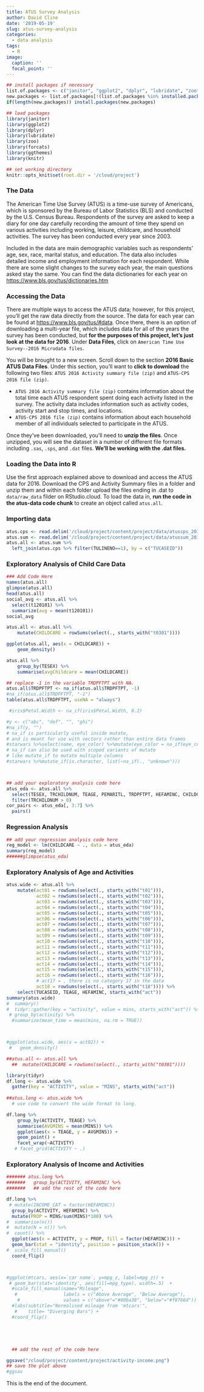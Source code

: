 ```yaml
---
title: ATUS Survey Analysis
author: David Cline
date: '2019-05-19'
slug: atus-survey-analysis
categories:
  - data analysis
tags:
  - R
image:
  caption: ''
  focal_point: ''
---
```


```r
## install packages if necessary
list.of.packages <- c("janitor", "ggplot2", "dplyr", "lubridate", "zoo", "forcats", "ggthemes", "knitr", "rmarkdown")
new.packages <- list.of.packages[!(list.of.packages %in% installed.packages()[,"Package"])]
if(length(new.packages)) install.packages(new.packages)

## load packages
library(janitor)
library(ggplot2)
library(dplyr)
library(lubridate)
library(zoo)
library(forcats)
library(ggthemes)
library(knitr)

## set working directory
knitr::opts_knit$set(root.dir = '/cloud/project')
```

### The Data

The American Time Use Survey (ATUS) is a time-use survey of Americans, which is sponsored by the Bureau of Labor Statistics (BLS) and conducted by the U.S. Census Bureau. Respondents of the survey are asked to keep a diary for one day carefully recording the amount of time they spend on various activities including working, leisure, childcare, and household activities. The survey has been conducted every year since 2003.

Included in the data are main demographic variables such as respondents' age, sex, race, marital status, and education. The data also includes detailed income and employment information for each respondent. While there are some slight changes to the survey each year, the main questions asked stay the same. You can find the data dictionaries for each year on [https://www.bls.gov/tus/dictionaries.htm](https://www.bls.gov/tus/dictionaries.htm)


### Accessing the Data

There are multiple ways to access the ATUS data; however, for this project, you'll get the raw data directly from the source. The data for each year can be found at [https://www.bls.gov/tus/#data](https://www.bls.gov/tus/#data). Once there, there is an option of downloading a multi-year file, which includes data for all of the years the survey has been conducted, but **for the purposes of this project, let's just look at the data for 2016**. Under **Data Files**, click on `American Time Use Survey--2016 Microdata files`. 

You will be brought to a new screen. Scroll down to the section **2016 Basic ATUS Data Files**. Under this section, you'll want to **click to download** the following two files: `ATUS 2016 Activity summary file (zip)` and `ATUS-CPS 2016 file (zip)`. 

* `ATUS 2016 Activity summary file (zip)` contains information about the total time each ATUS respondent spent doing each activity listed in the survey. The activity data includes information such as activity codes, activity start and stop times, and locations.
* `ATUS-CPS 2016 file (zip)` contains information about each household member of all individuals selected to participate in the ATUS.

Once they've been downloaded, you'll need to **unzip the files**. Once unzipped, you will see the dataset in a number of different file formats including `.sas`, `.sps`, and `.dat` files. **We'll be working with the .dat files.**

### Loading the Data into R

Use the first approach explained above to download and access the ATUS data for 2016. Download the CPS and Activity Summary files in a folder and unzip them and within each folder upload the files ending in .dat to `data/raw_data` filder on RStudio.cloud. To load the data in, **run the code in the atus-data code chunk** to create an object called `atus.all`.

### Importing data

```r
atus.cps <- read.delim('/cloud/project/content/project/data/atuscps_2016.dat', sep=",")
atus.sum <- read.delim('/cloud/project/content/project/data/atussum_2016.dat', sep=",")
atus.all <- atus.sum %>%
  left_join(atus.cps %>% filter(TULINENO==1), by = c("TUCASEID"))
```

### Exploratory Analysis of Child Care Data

```r
### Add Code Here
names(atus.all)
glimpse(atus.all)
head(atus.all)
social_avg <- atus.all %>% 
  select(t120101) %>% 
  summarize(avg = mean(t120101))
social_avg
```


```r
atus.all <- atus.all %>% 
    mutate(CHILDCARE = rowSums(select(., starts_with("t0301"))))
```

```r
ggplot(atus.all, aes(x = CHILDCARE)) +
    geom_density()
```

```r
atus.all %>% 
    group_by(TESEX) %>% 
    summarise(avgChildcare = mean(CHILDCARE))
```

```r
## replace -1 in the variable TRDPFTPT with NA.
atus.all$TRDPFTPT <- na_if(atus.all$TRDPFTPT, -1)
#na_if(atus.all$TRDPFTPT, "-1")
table(atus.all$TRDPFTPT, useNA = "always")

 #iris$Petal.Width <- na_if(iris$Petal.Width, 0.2)

#y <- c("abc", "def", "", "ghi")
#na_if(y, "")
# na_if is particularly useful inside mutate,
# and is meant for use with vectors rather than entire data frames
#starwars %>%select(name, eye_color) %>%mutate(eye_color = na_if(eye_color, "unknown"))
# na_if can also be used with scoped variants of mutate
# like mutate_if to mutate multiple columns
#starwars %>%mutate_if(is.character, list(~na_if(., "unknown")))




```

```r
## add your exploratory analysis code here
atus_eda <- atus.all %>%
  select(TESEX, TRCHILDNUM, TEAGE, PEMARITL, TRDPFTPT, HEFAMINC, CHILDCARE) %>% 
  filter(TRCHILDNUM > 0)
cor_pairs <- atus_eda[, 3:7] %>% 
  pairs()
```

### Regression Analysis

```r
## add your regression analysis code here
reg_model <- lm(CHILDCARE ~ ., data = atus_eda)
summary(reg_model)
######glimpse(atus_eda)
```

### Exploratory Analysis of Age and Activities

```r
atus.wide <- atus.all %>%
    mutate(act01 = rowSums(select(., starts_with("t01"))),
           act02 = rowSums(select(., starts_with("t02"))),
           act03 = rowSums(select(., starts_with("t03"))),
           act04 = rowSums(select(., starts_with("t04"))),
           act05 = rowSums(select(., starts_with("t05"))),
           act06 = rowSums(select(., starts_with("t06"))),
           act07 = rowSums(select(., starts_with("t07"))),
           act08 = rowSums(select(., starts_with("t08"))),
           act09 = rowSums(select(., starts_with("t09"))),
           act10 = rowSums(select(., starts_with("t10"))),
           act11 = rowSums(select(., starts_with("t11"))),
           act12 = rowSums(select(., starts_with("t12"))),
           act13 = rowSums(select(., starts_with("t13"))),
           act14 = rowSums(select(., starts_with("t14"))),
           act15 = rowSums(select(., starts_with("t15"))),
           act16 = rowSums(select(., starts_with("t16"))),
           # act17 = , there is no category 17 in the data
           act18 = rowSums(select(., starts_with("t18")))) %>% 
    select(TUCASEID, TEAGE, HEFAMINC, starts_with("act"))
summary(atus.wide)
#  summary()
#  tidyr::gather(key = "activity", value = mins, starts_with("act")) %>% 
 # group_by(activity) %>% 
  #summarize(mean_time = mean(mins, na.rm = TRUE))



#ggplot(atus.wide, aes(x = act02)) +
 #   geom_density()

##atus.all <- atus.all %>% 
  ##  mutate(CHILDCARE = rowSums(select(., starts_with("t0301"))))


```

```r
library(tidyr)
df.long <- atus.wide %>%
  gather(key = "ACTIVITY", value = "MINS", starts_with("act"))
  
##atus.long <- atus.wide %>% 
  # use code to convert the wide format to long.
```

```r
df.long %>% 
    group_by(ACTIVITY, TEAGE) %>% 
    summarise(AVGMINS = mean(MINS)) %>% 
    ggplot(aes(x = TEAGE, y = AVGMINS)) +
    geom_point() +
    facet_wrap(~ACTIVITY)
   # facet_grid(ACTIVITY ~ .)
```

### Exploratory Analysis of Income and Activities

```r

####### atus.long %>% 
#######   group_by(ACTIVITY, HEFAMINC) %>% 
#######   ## add the rest of the code here

df.long %>%
 # mutate(INCOME_CAT = factor(HEFAMINC))
  group_by(ACTIVITY, HEFAMINC) %>% 
  mutate(PROP = MINS/sum(MINS)*100) %>%
#  summarise(n())
#  mutate(N = n()) %>% 
#  count() %>% 
  ggplot(aes(x = ACTIVITY, y = PROP, fill = factor(HEFAMINC))) +
  geom_bar(stat = "identity", position = position_stack()) + 
#  scale_fill_manual() 
  coord_flip()



#ggplot(mtcars, aes(x=`car name`, y=mpg_z, label=mpg_z)) + 
 # geom_bar(stat='identity', aes(fill=mpg_type), width=.5)  +
  #scale_fill_manual(name="Mileage", 
   #                 labels = c("Above Average", "Below Average"), 
    #                values = c("above"="#00ba38", "below"="#f8766d")) + 
  #labs(subtitle="Normalised mileage from 'mtcars'", 
   #    title= "Diverging Bars") + 
  #coord_flip()





  ## add the rest of the code here
```


```r
ggsave("/cloud/project/content/project/activity-income.png")
## save the plot above
#ggsav
```
This is the end of the document.